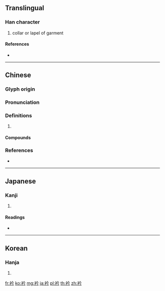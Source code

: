 {{character info/new}}
==Translingual==

===Han character===
{{Han char|rn=145|rad=衣|as=04|sn=10|four=38227|canj=LOIN}}

# collar or lapel of garment

====References====
* {{Han ref|kx=1113.050|dkj=34149|dj=1578.210|hdz=53079.050|uh=887F|ud=34943|bh=D3D7|bd=54231}}

----

==Chinese==
{{zh-forms}}

===Glyph origin===
{{Han etym}}

===Pronunciation===
{{zh-pron
|m=jīn
|c=kam1,gam1
|mc=y
|oc=y
|cat=
}}

===Definitions===
{{zh-hanzi}}

# {{rfdef|zh}}

====Compounds====
{{zh-der|子衿|喉衿|冰衿|割衿|施衿結褵|指腹割衿|衿喉|青衿|衿契|衿曲|衿假|紳衿}}

===References===
* {{R:yue:mfccd}}

----

==Japanese==

===Kanji===
{{ja-kanji|grade=|rs=衣04}}

# {{defn|lang=ja|sort=衣04}}

====Readings====
* {{ja-readings|on=[[きん]] (kin)|kun=[[えり]] (eri)|nanori=}}

----

==Korean==

===Hanja===
{{ko-hanja|hangeul=금|eumhun=|rv=geum|mr=kŭm|y=kum}}

# {{defn|lang=ko|sort=衣04}}

[[fr:衿]]
[[ko:衿]]
[[mg:衿]]
[[ja:衿]]
[[pl:衿]]
[[th:衿]]
[[zh:衿]]